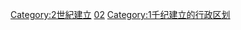 [[Category:2世紀建立|Category:2世紀建立]]
[[Category:各世纪建立的行政区划|02]]
[[Category:1千纪建立的行政区划|Category:1千纪建立的行政区划]]
